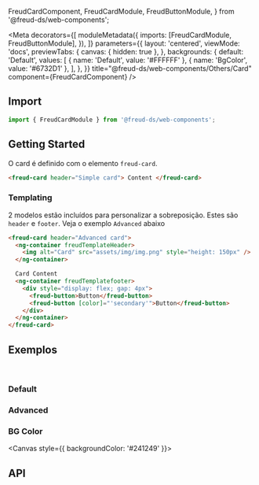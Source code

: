   FreudCardComponent,
  FreudCardModule,
  FreudButtonModule,
} from '@freud-ds/web-components';

<Meta
  decorators={[
    moduleMetadata({
      imports: [FreudCardModule, FreudButtonModule],
    }),
  ]}
  parameters={{
    layout: 'centered',
    viewMode: 'docs',
    previewTabs: {
      canvas: { hidden: true },
    },
    backgrounds: {
      default: 'Default',
      values: [
        { name: 'Default', value: '#FFFFFF' },
        { name: 'BgColor', value: '#6732D1' },
      ],
    },
  }}
  title="@freud-ds/web-components/Others/Card"
  component={FreudCardComponent}
/>

<FreudHeaderComponent
  title="Card"
  description="O Card é um componente de container flexível."
/>

## <a id="importing"></a>Import

```ts
import { FreudCardModule } from '@freud-ds/web-components';
```

## Getting Started

O card é definido com o elemento `freud-card`.

```html
<freud-card header="Simple card"> Content </freud-card>
```

### Templating

2 modelos estão incluídos para personalizar a sobreposição. Estes são `header` e `footer`. Veja o exemplo `Advanced` abaixo

```html
<freud-card header="Advanced card">
  <ng-container freudTemplateHeader>
    <img alt="Card" src="assets/img/img.png" style="height: 150px" />
  </ng-container>

  Card Content
  <ng-container freudTemplatefooter>
    <div style="display: flex; gap: 4px">
      <freud-button>Button</freud-button>
      <freud-button [color]="'secondary'">Button</freud-button>
    </div>
  </ng-container>
</freud-card>
```

## <a id="exemplos"></a>Exemplos

<br />

### Default

<Canvas>
  <Story story={Default} />
</Canvas>

### Advanced

<Canvas>
  <Story story={Advanced} />
</Canvas>

### BG Color

<Canvas style={{ backgroundColor: '#241249' }}>
  <Story story={BGColor} />
</Canvas>

## <a id="api"></a>API

<ArgsTable of={FreudCardComponent} />
